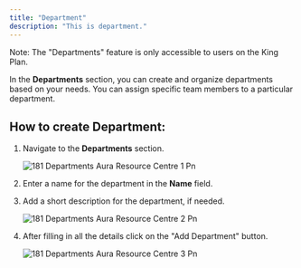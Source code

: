 ```yaml
---
title: "Department"
description: "This is department."
---
```


<Info>
  Note: The "Departments" feature is only accessible to users on the King Plan.
</Info>

In the **Departments** section, you can create and organize departments based on your needs. You can assign specific team members to a particular department.

## **How to create Department:**

1. Navigate to the **Departments** section.

   ![181 Departments  Aura Resource Centre 1 Pn](/images/how-botpenguin-works/department/181.departments__Aura_resource_centre-1.png)
2. Enter a name for the department in the **Name** field.
3. Add a short description for the department, if needed.

   ![181 Departments  Aura Resource Centre 2 Pn](/images/how-botpenguin-works/department/181.departments__Aura_resource_centre-2.png)
4. After filling in all the details click on the  "Add Department" button.

   ![181 Departments  Aura Resource Centre 3 Pn](/images/how-botpenguin-works/department/181.departments__Aura_resource_centre-3.png)